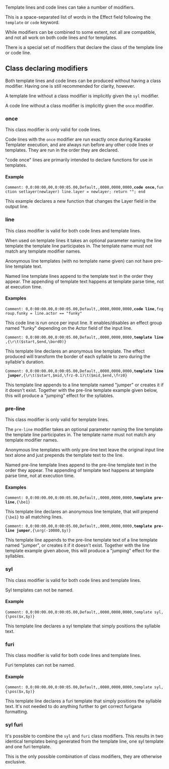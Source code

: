 Template lines and code lines can take a number of modifiers.

This is a space-separated list of words in the Effect field following the <code>template</code> or <code>code</code> keyword.

While modifiers can be combined to some extent, not all are compatible, and not all work on both code lines and for templates.

There is a special set of modifiers that declare the class of the template line or code line.

== Class declaring modifiers ==

Both template lines and code lines can be produced without having a class modifier. Having one is still recommended for clarity, however.

A template line without a class modifier is implicitly given the <code>syl</code> modifier.

A code line without a class modifier is implicitly given the <code>once</code> modifier.

=== once ===

This class modifier is only valid for code lines.

Code lines with the <code>once</code> modifier are run exactly once during Karaoke Templater execution, and are always run before any other code lines or templates. They are run in the order they are declared.

"code once" lines are primarily intended to declare functions for use in templates.

==== Example ====
 Comment: 0,0:00:00.00,0:00:05.00,Default,,0000,0000,0000,<b>code once</b>,function setlayer(newlayer) line.layer = newlayer; return ""; end

This example declares a new function that changes the Layer field in the output line.

=== line ===

This class modifier is valid for both code lines and template lines.

When used on template lines it takes an optional parameter naming the line template the template line participates in. The template name must not match any template modifier names.

Anonymous line templates (with no template name given) can not have pre-line template text.

Named line template lines append to the template text in the order they appear. The appending of template text happens at template parse time, not at execution time.

==== Examples ====

 Comment: 0,0:00:00.00,0:00:05.00,Default,,0000,0000,0000,<b>code line</b>,fxgroup.funky = line.actor == "funky"

This code line is run once per input line. It enables/disables an effect group named "funky" depending on the Actor field of the input line.

 Comment: 0,0:00:00.00,0:00:05.00,Default,,0000,0000,0000,<b>template line</b>,{\r\t($start,$end,\bord0)}

This template line declares an anonymous line template. The effect produced will transform the border of each syllable to zero during the syllable's duration.

 Comment: 0,0:00:00.00,0:00:05.00,Default,,0000,0000,0000,<b>template line jumper</b>,{\r\t($start,$mid,\frz-0.1)\t($mid,$end,\frz0}

This template line appends to a line template named "jumper"  or creates it if it doesn't exist. Together with the pre-line template example given below, this will produce a "jumping" effect for the syllables.

=== pre-line ===

This class modifier is only valid for template lines.

The <code>pre-line</code> modifier takes an optional parameter naming the line template the template line participates in. The template name must not match any template modifier names.

Anonymous line templates with only pre-line text leave the original input line text alone and just prepends the template text to the line.

Named pre-line template lines append to the pre-line template text in the order they appear. The appending of template text happens at template parse time, not at execution time.

==== Examples ====

 Comment: 0,0:00:00.00,0:00:05.00,Default,,0000,0000,0000,<b>template pre-line</b>,{\be1}

This template line declares an anonymous line template, that will prepend <tt>{\be1}</tt> to all matching lines.

 Comment: 0,0:00:00.00,0:00:05.00,Default,,0000,0000,0000,<b>template pre-line jumper</b>,{\org(-10000,$y)}

This template line appends to the pre-line template text of a line template named "jumper", or creates it if it doesn't exist. Together with the line template example given above, this will produce a "jumping" effect for the syllables.

=== syl ===

This class modifier is valid for both code lines and template lines.

Syl templates can not be named.

==== Example ====

 Comment: 0,0:00:00.00,0:00:05.00,Default,,0000,0000,0000,template syl,{\pos($x,$y)}

This template line declares a syl template that simply positions the syllable text.

=== furi ===

This class modifier is valid for both code lines and template lines.

Furi templates can not be named.

==== Example ====

 Comment: 0,0:00:00.00,0:00:05.00,Default,,0000,0000,0000,template syl,{\pos($x,$y)}

This template line declares a furi template that simply positions the syllable text. It's not needed to do anything further to get correct furigana formatting.

=== syl furi ===

It's possible to combine the <code>syl</code> and <code>furi</code> class modifiers. This results in two identical templates being generated from the template line, one syl template and one furi template.

This is the only possible combination of class modifiers, they are otherwise exclusive.